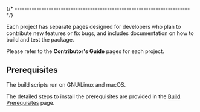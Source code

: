
{/* ------------------------------------------------------------------------ */}

Each project has separate pages designed for developers who plan to
contribute new features or fix bugs, and includes documentation on
how to build and test the package.

Please refer to the **Contributor's Guide** pages for each project.

## Prerequisites

The build scripts run on GNU/Linux and macOS.

The detailed steps to install the prerequisites are provided in the
[Build Prerequisites](./install/prerequisites/) page.
